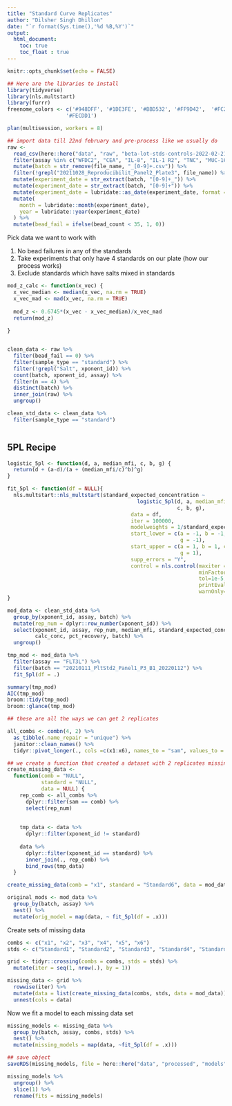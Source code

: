 ```yaml
---
title: "Standard Curve Replicates"
author: "Dilsher Singh Dhillon"
date: "`r format(Sys.time(),'%d %B,%Y')`"
output:
  html_document:
    toc: true
    toc_float : true  
---
```

<style>
.list-group-item.active, .list-group-item.active:focus, .list-group-item.active:hover {
    background-color: #948DFF;
}
</style>

```r
knitr::opts_chunk$set(echo = FALSE)
```


```r
## Here are the libraries to install  
library(tidyverse)  
library(nls.multstart)
library(furrr)
freenome_colors <- c('#948DFF', '#1DE3FE', '#BBD532', '#FF9D42',  '#FC2E7B', 
                   '#FECDD1')
```

```r
plan(multisession, workers = 8)
```





```r
## import data till 22nd february and pre-process like we usually do 
raw <-
  read_csv(here::here("data", "raw", "beta-lot-stds-controls-2022-02-21.csv")) %>%
  filter(assay %in% c("WFDC2", "CEA", "IL-8", "IL-1 R2", "TNC", "MUC-16", "FLT3L")) %>%
  mutate(batch = str_remove(file_name, "_[0-9]+.csv")) %>%
  filter(!grepl("20211028_Reproducibilit_Panel2_Plate3", file_name)) %>% ## this was a bad batch
  mutate(experiment_date = str_extract(batch, "[0-9]+_")) %>%
  mutate(experiment_date = str_extract(batch, "[0-9]+")) %>%
  mutate(experiment_date = lubridate::as_date(experiment_date, format = "%Y%d%m")) %>%
  mutate(
    month = lubridate::month(experiment_date),
    year = lubridate::year(experiment_date)
  ) %>%
  mutate(bead_fail = ifelse(bead_count < 35, 1, 0)) 

```


Pick data we want to work with 

1. No bead failures in any of the standards 
2. Take experiments that only have 4 standards on our plate (how our process works) 
3. Exclude standards which have salts mixed in standards  

```r
mod_z_calc <- function(x_vec) {
  x_vec_median <- median(x_vec, na.rm = TRUE) 
  x_vec_mad <- mad(x_vec, na.rm = TRUE)
  
  mod_z <- 0.6745*(x_vec - x_vec_median)/x_vec_mad
  return(mod_z)
  
}


clean_data <- raw %>% 
  filter(bead_fail == 0) %>% 
  filter(sample_type == "standard") %>% 
  filter(!grepl("Salt", xponent_id)) %>% 
  count(batch, xponent_id, assay) %>% 
  filter(n == 4) %>% 
  distinct(batch) %>% 
  inner_join(raw) %>% 
  ungroup()

clean_std_data <- clean_data %>% 
  filter(sample_type == "standard")
```

```r

```


## 5PL Recipe 


```r
logistic_5pl <- function(d, a, median_mfi, c, b, g) {
  return(d + (a-d)/(a + (median_mfi/c)^b)^g)
}

fit_5pl <- function(df = NULL){
  nls.multstart::nls_multstart(standard_expected_concentration ~ 
                                          logistic_5pl(d, a, median_mfi = median_mfi, 
                                                       c, b, g), 
                                        data = df, 
                                        iter = 100000, 
                                        modelweights = 1/standard_expected_concentration^2,
                                        start_lower = c(a = -1, b = -1, c = 100, d = -1, 
                                                        g = -1), 
                                        start_upper = c(a = 1, b = 1, c = 200, d = 1, 
                                                        g = 1), 
                                        supp_errors = "Y", 
                                        control = nls.control(maxiter = 1000, 
                                                              minFactor=1e-7, 
                                                              tol=1e-5, 
                                                              printEval=F, 
                                                              warnOnly=F))
}
```





```r
mod_data <- clean_std_data %>% 
  group_by(xponent_id, assay, batch) %>% 
  mutate(rep_num = dplyr::row_number(xponent_id)) %>% 
  select(xponent_id, assay, rep_num, median_mfi, standard_expected_concentration, 
         calc_conc, pct_recovery, batch) %>% 
  ungroup()
```


```r
tmp_mod <- mod_data %>% 
  filter(assay == "FLT3L") %>% 
  filter(batch == "20210111_PltStd2_Panel1_P3_B1_20220112") %>% 
  fit_5pl(df = .)

summary(tmp_mod) 
AIC(tmp_mod)
broom::tidy(tmp_mod)
broom::glance(tmp_mod)
```



```r
## these are all the ways we can get 2 replicates 

all_combs <- combn(4, 2) %>% 
  as_tibble(.name_repair = "unique") %>% 
  janitor::clean_names() %>% 
  tidyr::pivot_longer(., cols =c(x1:x6), names_to = "sam", values_to = "rep_num")
```


```r
## we create a function that created a dataset with 2 replicates missing from a given standard 
create_missing_data <-
  function(comb = "NULL",
           standard = "NULL",
           data = NULL) {
    rep_comb <- all_combs %>%
      dplyr::filter(sam == comb) %>%
      select(rep_num)
    
    
    tmp_data <- data %>%
      dplyr::filter(xponent_id != standard)
    
    data %>%
      dplyr::filter(xponent_id == standard) %>%
      inner_join(., rep_comb) %>%
      bind_rows(tmp_data)
  }

create_missing_data(comb = "x1", standard = "Standard6", data = mod_data)
```


```r
original_mods <- mod_data %>% 
  group_by(batch, assay) %>% 
  nest() %>% 
  mutate(orig_model = map(data, ~ fit_5pl(df = .x)))
```


Create sets of missing data 

```r
combs <- c("x1", "x2", "x3", "x4", "x5", "x6") 
stds <- c("Standard1", "Standard2", "Standard3", "Standard4", "Standard5", "Standard6")

grid <- tidyr::crossing(combs = combs, stds = stds) %>% 
  mutate(iter = seq(1, nrow(.), by = 1))

missing_data <- grid %>% 
  rowwise(iter) %>% 
  mutate(data = list(create_missing_data(combs, stds, data = mod_data))) %>% 
  unnest(cols = data)
```


Now we fit a model to each missing data set 

```r
missing_models <- missing_data %>% 
  group_by(batch, assay, combs, stds) %>% 
  nest() %>% 
  mutate(missing_models = map(data, ~fit_5pl(df = .x))) 
```

```r
## save object 
saveRDS(missing_models, file = here::here("data", "processed", "models", "std-curve-rep.rds"))
```

```r
missing_models %>% 
  ungroup() %>% 
  slice(1) %>% 
  rename(fits = missing_models) 
```

























